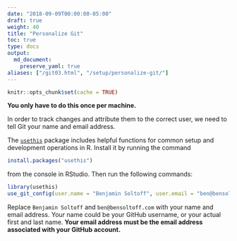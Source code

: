 ```yaml
---
date: "2018-09-09T00:00:00-05:00"
draft: true
weight: 40
title: "Personalize Git"
toc: true
type: docs
output:
  md_document:
    preserve_yaml: true
aliases: ["/git03.html", "/setup/personalize-git/"]
---
```


```r
knitr::opts_chunk$set(cache = TRUE)
```

**You only have to do this once per machine.**

In order to track changes and attribute them to the correct user, we need to tell Git your name and email address.

The [`usethis`](https://usethis.r-lib.org/) package includes helpful functions for common setup and development operations in R. Install it by running the command

```r
install.packages("usethis")
```

from the console in RStudio. Then run the following commands:

```r
library(usethis)
use_git_config(user.name = "Benjamin Soltoff", user.email = "ben@bensoltoff.com")
```

Replace `Benjamin Soltoff` and `ben@bensoltoff.com` with your name and email address. Your name could be your GitHub username, or your actual first and last name. **Your email address must be the email address associated with your GitHub account.**

<!-- ## Acknowledgments -->

<!-- ```{r child = here::here("R", "_ack_stat545.Rmd")} -->
<!-- ``` -->
